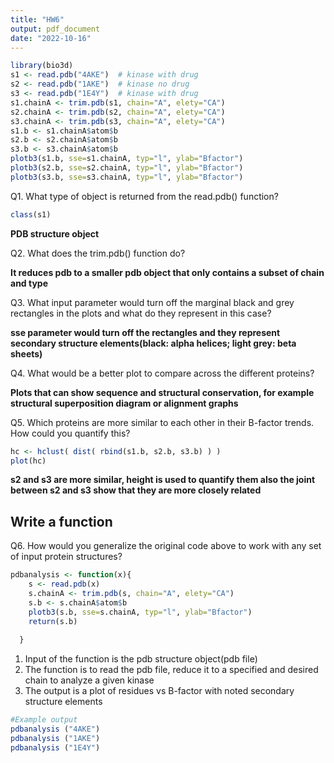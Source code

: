 ```yaml
---
title: "HW6"
output: pdf_document
date: "2022-10-16"
---
```


```r
library(bio3d)
s1 <- read.pdb("4AKE")  # kinase with drug
s2 <- read.pdb("1AKE")  # kinase no drug
s3 <- read.pdb("1E4Y")  # kinase with drug
s1.chainA <- trim.pdb(s1, chain="A", elety="CA")
s2.chainA <- trim.pdb(s2, chain="A", elety="CA")
s3.chainA <- trim.pdb(s3, chain="A", elety="CA")
s1.b <- s1.chainA$atom$b
s2.b <- s2.chainA$atom$b
s3.b <- s3.chainA$atom$b
plotb3(s1.b, sse=s1.chainA, typ="l", ylab="Bfactor")
plotb3(s2.b, sse=s2.chainA, typ="l", ylab="Bfactor")
plotb3(s3.b, sse=s3.chainA, typ="l", ylab="Bfactor")
```

Q1. What type of object is returned from the read.pdb() function?

```r
class(s1)
```

**PDB structure object**

Q2. What does the trim.pdb() function do?

**It reduces pdb to a smaller pdb object that only contains a subset of chain and type**

Q3. What input parameter would turn off the marginal black and grey rectangles in the plots and what do they represent in this case?

**sse parameter would turn off the rectangles and they represent secondary structure elements(black: alpha helices; light grey: beta sheets)**

Q4. What would be a better plot to compare across the different proteins?

**Plots that can show sequence and structural conservation, for example structural superposition diagram or alignment graphs**

Q5. Which proteins are more similar to each other in their B-factor trends. How could you quantify this?

```r
hc <- hclust( dist( rbind(s1.b, s2.b, s3.b) ) )
plot(hc)
```

**s2 and s3 are more similar, height is used to quantify them also the joint between s2 and s3 show that they are more closely related**

## Write a function

Q6. How would you generalize the original code above to work with any set of input protein structures?

```r

pdbanalysis <- function(x){
    s <- read.pdb(x) 
    s.chainA <- trim.pdb(s, chain="A", elety="CA")
    s.b <- s.chainA$atom$b
    plotb3(s.b, sse=s.chainA, typ="l", ylab="Bfactor")
    return(s.b)
    
  }
```

1.  Input of the function is the pdb structure object(pdb file)
2.  The function is to read the pdb file, reduce it to a specified and desired chain to analyze a given kinase
3.  The output is a plot of residues vs B-factor with noted secondary structure elements

```r
#Example output
pdbanalysis ("4AKE")
pdbanalysis ("1AKE")
pdbanalysis ("1E4Y")
```

